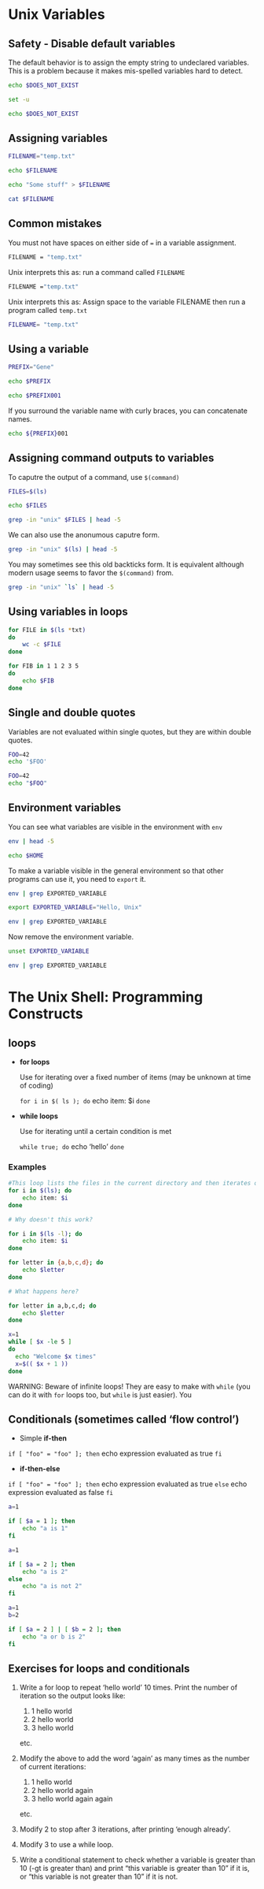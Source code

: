 # Unix Variables

## Safety - Disable default variables

The default behavior is to assign the empty string to undeclared variables. This is a problem because it makes mis-spelled variables hard to detect.


```bash
echo $DOES_NOT_EXIST
```
```bash
set -u
```


```bash
echo $DOES_NOT_EXIST
```

## Assigning variables


```bash
FILENAME="temp.txt"
```


```bash
echo $FILENAME
```

```bash
echo "Some stuff" > $FILENAME
```


```bash
cat $FILENAME
```

## Common mistakes

You must not have spaces on either side of `=` in a variable assignment.


```bash
FILENAME = "temp.txt"
```

Unix interprets this as: run a command called `FILENAME`


```bash
FILENAME ="temp.txt"
```

Unix interprets this as: Assign space to the variable FILENAME then run a program called `temp.txt`


```bash
FILENAME= "temp.txt"
```

## Using a variable


```bash
PREFIX="Gene"
```


```bash
echo $PREFIX
```

```bash
echo $PREFIX001
```

If you surround the variable name with curly braces, you can concatenate names.


```bash
echo ${PREFIX}001
```

## Assigning command outputs to variables

To caputre the output of a command, use `$(command)`


```bash
FILES=$(ls)
```


```bash
echo $FILES
```

```bash
grep -in "unix" $FILES | head -5
```

We can also use the anonumous caputre form.


```bash
grep -in "unix" $(ls) | head -5
```

You may sometimes see this old backticks form. It is equivalent although modern usage seems to favor the `$(command)` from.


```bash
grep -in "unix" `ls` | head -5
```

## Using variables in loops


```bash
for FILE in $(ls *txt)
do
    wc -c $FILE
done
```

```bash
for FIB in 1 1 2 3 5
do
    echo $FIB
done
```

## Single and double quotes

Variables are not evaluated within single quotes, but they are within double quotes.


```bash
FOO=42
echo '$FOO'
```

```bash
FOO=42
echo "$FOO"
```

## Environment variables

You can see what variables are visible in the environment with `env`


```bash
env | head -5
```

```bash
echo $HOME
```

To make a variable visible in the general environment so that other programs can use it, you need to `export` it.


```bash
env | grep EXPORTED_VARIABLE
```




```bash
export EXPORTED_VARIABLE="Hello, Unix"
```


```bash
env | grep EXPORTED_VARIABLE
```

Now remove the environment variable.


```bash
unset EXPORTED_VARIABLE
```


```bash
env | grep EXPORTED_VARIABLE
```
<!-- #region -->
# The Unix Shell: Programming Constructs


## loops
 
 - **for loops** 
 
    Use for iterating over a fixed number of items (may be unknown at time of coding)
   
    `for i in $( ls ); do`
            echo item: $i
      `done`
        
 - **while loops**
 
     Use for iterating until a certain condition is met
     
    `while true; do`
       echo 'hello' 
      `done`
 
<!-- #endregion -->

### Examples

```bash
#This loop lists the files in the current directory and then iterates over them, printing out each filename
for i in $(ls); do
    echo item: $i
done
```

```bash
# Why doesn't this work?

for i in $(ls -l); do
    echo item: $i
done
```

```bash
for letter in {a,b,c,d}; do
    echo $letter
done
```

```bash
# What happens here?

for letter in a,b,c,d; do
    echo $letter
done
```

```bash
x=1
while [ $x -le 5 ]
do
  echo "Welcome $x times"
  x=$(( $x + 1 ))
done
```

   WARNING: Beware of infinite loops! They are easy to make with `while` (you can do it with `for` loops too, but `while` is just easier). You 


## Conditionals (sometimes called 'flow control')
  
  - Simple **if-then**
  
 `if [ "foo" = "foo" ]; then`
         echo expression evaluated as true
     `fi`
            
  - **if-then-else**
  
   `if [ "foo" = "foo" ]; then`
               echo expression evaluated as true
    `else`
               echo expression evaluated as false
    `fi`

```bash
a=1

if [ $a = 1 ]; then
    echo "a is 1"
fi

```

```bash
a=1

if [ $a = 2 ]; then
    echo "a is 2"
else
    echo "a is not 2"
fi
```

```bash
a=1
b=2

if [ $a = 2 ] | [ $b = 2 ]; then
    echo "a or b is 2"
fi
```

## Exercises for loops and conditionals

1. Write a for loop to repeat 'hello world' 10 times. Print the number of iteration so the output looks like:
    1. 1 hello world
    2. 2 hello world
    3. 3 hello world 
   
   etc.
 
2. Modify the above to add the word 'again' as many times as the number of current iterations:
   1. 1 hello world
   2. 2 hello world again
   3. 3 hello world again again
   
   etc.
   
3. Modify 2 to stop after 3 iterations, after printing 'enough already'.

4. Modify 3 to use a while loop.

5. Write a conditional statement to check whether a variable is greater than 10 (-gt is greater than) and print "this variable is greater than 10" if it is, or "this variable is not greater than 10" if it is not.

```bash

```
